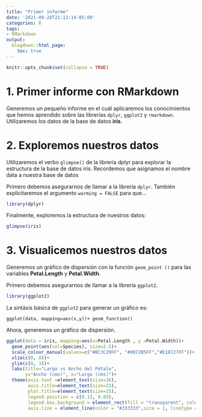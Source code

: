 ```yaml
---
title: "Primer informe"
date: '2021-09-28T21:13:14-05:00'
categories: R
tags:
- RMarkdown
output:
  blogdown::html_page:
    toc: true
---
```

```r
knitr::opts_chunk$set(collapse = TRUE)
```

# 1. Primer informe con RMarkdown
Generemos un pequeño informe en el cuál aplicaremos los conocimientos que hemos aprendido sobre las librerías `dplyr`, `ggplot2` y `rmarkdown`. Utilizaremos los datos de la base de datos **iris**. 

# 2.  Exploremos nuestros datos

Utilizaremos el verbo `glimpse()` de la librería dplyr para explorar la estructura de la base de datos iris. Recordemos que asignamos el nombre data a nuestra base de datos

Primero debemos asegurarnos de llamar a la librería `dplyr`. También explicitaremos el argumento `warming = FALSE` para que...

```r
library(dplyr)
```

Finalmente, exploremos la estructura de nuestros datos:

```r
glimpse(iris)
```

# 3. Visualicemos nuestros datos

Generemos un  gráfico de dispersión con la función `geom_point ()` para las variables **Petal.Length** y **Petal.Width**. 

Primero debemos asegurarnos de llamar a la librería `ggplot2`. 


```r
library(ggplot2)
```

La sintáxis básica de `ggplot2` para generar un gráfico es:

`ggplot(data, mapping=aes(x,y))+ geom_function()`

Ahora, generemos un gráfico de dispersión.

```r

ggplot(data = iris, mapping=aes(x=Petal.Length , y =Petal.Width))+
  geom_point(aes(col=Species), size=2.5)+
  scale_colour_manual(values=c("#BC3C29FF", "#0072B5FF","#E18727FF"))+
  xlim(c(0, 8))+
  ylim(c(0, 3))+
  labs(title="Largo vs Ancho del Pétalo",
       y="Ancho (cms)", x="Largo (cms)")+
  theme(axis.text =element_text(size=16),
        axis.title=element_text(size=23),
        plot.title=element_text(size=25),
        legend.position = c(0.13, 0.85),
        legend.box.background = element_rect(fill = "transparent", colour = "#333333",size=1.2),
        axis.line = element_line(color = "#333333",size = 1, linetype = "solid"))
```

